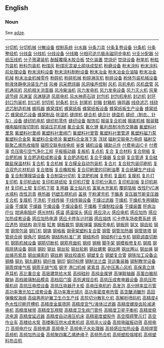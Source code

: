 ==English==

===Noun===
See [[adze]].


----
{{webster}}
[http://www.0008888.com/jixie008/001.htm 分切机]
[http://www.0008888.com/jixie008/002.htm 分切机械]
[http://www.0008888.com/jixie008/003.htm 分散设备]
[http://www.0008888.com/jixie008/004.htm 控制系统]
[http://www.0008888.com/jixie008/005.htm 分水器]
[http://www.0008888.com/jixie008/006.htm 分条刀具]
[http://www.0008888.com/jixie008/007.htm 分条复卷设备]
[http://www.0008888.com/jixie008/008.htm 分条机]
[http://www.0008888.com/jixie008/009.htm 分条整经机]
[http://www.0008888.com/jixie008/010.htm 分线盒]
[http://www.0008888.com/jixie008/011.htm 分线机]
[http://www.0008888.com/jixie008/012.htm 分线设备]
[http://www.0008888.com/jixie008/013.htm 分线箱]
[http://www.0008888.com/jixie008/014.htm 分相可逆爪极永磁同步电机]
[http://www.0008888.com/jixie008/015.htm 分支分配器]
[http://www.0008888.com/jixie008/016.htm 分纸压线机]
[http://www.0008888.com/jixie008/017.htm 分子筛灌装机]
[http://www.0008888.com/jixie008/018.htm 酚醛覆膜木胶合板]
[http://www.0008888.com/jixie008/019.htm 焚化装置]
[http://www.0008888.com/jixie008/020.htm 焚烧炉]
[http://www.0008888.com/jixie008/021.htm 焚烧设备]
[http://www.0008888.com/jixie008/022.htm 粉笔机]
[http://www.0008888.com/jixie008/023.htm 粉粒包装机]
[http://www.0008888.com/jixie008/024.htm 粉料包装机]
[http://www.0008888.com/jixie008/025.htm 粉煤灰]
[http://www.0008888.com/jixie008/026.htm 粉煤灰混凝土砌块成型机]
[http://www.0008888.com/jixie008/027.htm 粉磨设备]
[http://www.0008888.com/jixie008/028.htm 粉末涂料]
[http://www.0008888.com/jixie008/029.htm 粉末涂料前处理设备]
[http://www.0008888.com/jixie008/030.htm 粉末涂料设备]
[http://www.0008888.com/jixie008/031.htm 粉末涂料制粉设备]
[http://www.0008888.com/jixie008/032.htm 粉末冶金]
[http://www.0008888.com/jixie008/033.htm 粉末冶金合油轴]
[http://www.0008888.com/jixie008/034.htm 粉末冶金机械]
[http://www.0008888.com/jixie008/035.htm 粉末冶金机械零件]
[http://www.0008888.com/jixie008/036.htm 粉碎机]
[http://www.0008888.com/jixie008/037.htm 粉碎机械]
[http://www.0008888.com/jixie008/038.htm 粉碎淋灰机]
[http://www.0008888.com/jixie008/039.htm 粉碎设备]
[http://www.0008888.com/jixie008/040.htm 粉体包装机械设备]
[http://www.0008888.com/jixie008/041.htm 粉液体静电涂装生产线]
[http://www.0008888.com/jixie008/042.htm 风棒]
[http://www.0008888.com/jixie008/043.htm 风采燃烧器]
[http://www.0008888.com/jixie008/044.htm 风洞噪声控制]
[http://www.0008888.com/jixie008/045.htm 风机]
[http://www.0008888.com/jixie008/046.htm 风机电机]
[http://www.0008888.com/jixie008/047.htm 风机盘管]
[http://www.0008888.com/jixie008/048.htm 风机通风机]
[http://www.0008888.com/jixie008/049.htm 风机相关消音器]
[http://www.0008888.com/jixie008/050.htm 风冷柴油机]
[http://www.0008888.com/jixie008/051.htm 风力发电机]
[http://www.0008888.com/jixie008/052.htm 风力发电设备]
[http://www.0008888.com/jixie008/053.htm 风力灭火机]
[http://www.0008888.com/jixie008/054.htm 风量调节阀]
[http://www.0008888.com/jixie008/055.htm 风淋室]
[http://www.0008888.com/jixie008/056.htm 风淋隧道]
[http://www.0008888.com/jixie008/057.htm 风扇电机]
[http://www.0008888.com/jixie008/058.htm 风水神奇石球]
[http://www.0008888.com/jixie008/059.htm 封包机]
[http://www.0008888.com/jixie008/060.htm 封包机电机]
[http://www.0008888.com/jixie008/061.htm 封边机]
[http://www.0008888.com/jixie008/062.htm 封环]
[http://www.0008888.com/jixie008/063.htm 封口包装机]
[http://www.0008888.com/jixie008/064.htm 封口机]
[http://www.0008888.com/jixie008/065.htm 封切机]
[http://www.0008888.com/jixie008/066.htm 封条机]
[http://www.0008888.com/jixie008/067.htm 封头]
[http://www.0008888.com/jixie008/068.htm 封尾机]
[http://www.0008888.com/jixie008/069.htm 封箱]
[http://www.0008888.com/jixie008/070.htm 封箱机]
[http://www.0008888.com/jixie008/071.htm 锋鸣器]
[http://www.0008888.com/jixie008/072.htm 线绕滤芯]
[http://www.0008888.com/jixie008/073.htm 线绕滤芯制造机械]
[http://www.0008888.com/jixie008/074.htm 蜂鸣器]
[http://www.0008888.com/jixie008/075.htm 蜂窝煤机]
[http://www.0008888.com/jixie008/076.htm 蜂窝纸板]
[http://www.0008888.com/jixie008/077.htm 蜂窝纸板设备]
[http://www.0008888.com/jixie008/078.htm 蜂窝纸板生产设备]
[http://www.0008888.com/jixie008/079.htm 蜂窝纸芯]
[http://www.0008888.com/jixie008/080.htm 蜂窝纸芯设备]
[http://www.0008888.com/jixie008/081.htm 蜂窝制品]
[http://www.0008888.com/jixie008/082.htm 除湿机]
[http://www.0008888.com/jixie008/083.htm 缝焊机]
[http://www.0008888.com/jixie008/084.htm 缝合机]
[http://www.0008888.com/jixie008/085.htm 缝合针]
[http://www.0008888.com/jixie008/086.htm 缝盘机]
[http://www.0008888.com/jixie008/087.htm 缝纫（制衣、针车）设备]
[http://www.0008888.com/jixie008/088.htm 缝纫机电机]
[http://www.0008888.com/jixie008/089.htm 缝纫机零件]
[http://www.0008888.com/jixie008/090.htm 缝纫设备]
[http://www.0008888.com/jixie008/091.htm 服饰扣]
[http://www.0008888.com/jixie008/092.htm 服装复合机械]
[http://www.0008888.com/jixie008/093.htm 服装机械]
[http://www.0008888.com/jixie008/094.htm 服装鞋帽电脑样版切割机]
[http://www.0008888.com/jixie008/095.htm 服装压花机械]
[http://www.0008888.com/jixie008/096.htm 氟合金泵]
[http://www.0008888.com/jixie008/097.htm 氟化锂]
[http://www.0008888.com/jixie008/098.htm 氟利昂制冷热交换器]
[http://www.0008888.com/jixie008/099.htm 氟塑料衬里泵]
[http://www.0008888.com/jixie008/100.htm 氟塑料衬里阀]
[http://www.0008888.com/jixie008/101.htm 氟塑料衬里阀门]
[http://www.0008888.com/jixie008/102.htm 氟塑料衬里管]
[http://www.0008888.com/jixie008/103.htm 氟塑料衬里管道]
[http://www.0008888.com/jixie008/104.htm 氟塑料磁力泵]
[http://www.0008888.com/jixie008/105.htm 氟塑料合金泵]
[http://www.0008888.com/jixie008/106.htm 氟塑料合金喷涂]
[http://www.0008888.com/jixie008/107.htm 氟塑料合金液下泵]
[http://www.0008888.com/jixie008/108.htm 浮球]
[http://www.0008888.com/jixie008/109.htm 辐射交联电力电缆]
[http://www.0008888.com/jixie008/110.htm 辐射交联聚乙烯热收缩带]
[http://www.0008888.com/jixie008/111.htm 辐照交联电线电缆]
[http://www.0008888.com/jixie008/112.htm 釜类]
[http://www.0008888.com/jixie008/113.htm 辅机设备]
[http://www.0008888.com/jixie008/114.htm 辅助元件]
[http://www.0008888.com/jixie008/115.htm 付费电话IC卡]
[http://www.0008888.com/jixie008/116.htm 付费率]
[http://www.0008888.com/jixie008/117.htm 负压吸引空气净化工程]
[http://www.0008888.com/jixie008/118.htm 平板振动器]
[http://www.0008888.com/jixie008/119.htm 复板机] 
[http://www.0008888.com/jixie008/120.htm 复点机]
[http://www.0008888.com/jixie008/121.htm 复合]
[http://www.0008888.com/jixie008/122.htm 复合材料]
[http://www.0008888.com/jixie008/123.htm 复合侧板]
[http://www.0008888.com/jixie008/124.htm 复合肥机械]
[http://www.0008888.com/jixie008/125.htm 复合肥造粒成套设备]
[http://www.0008888.com/jixie008/126.htm 复合肥造粒机]
[http://www.0008888.com/jixie008/127.htm 复合干燥器]
[http://www.0008888.com/jixie008/128.htm 复合钢]
[http://www.0008888.com/jixie008/129.htm 复合管道]
[http://www.0008888.com/jixie008/130.htm 复合硅酸盐保温材料]
[http://www.0008888.com/jixie008/131.htm 复合机]
[http://www.0008888.com/jixie008/132.htm 复合机械]
[http://www.0008888.com/jixie008/133.htm 复合膜全自动包装机]
[http://www.0008888.com/jixie008/134.htm 复合片]
[http://www.0008888.com/jixie008/135.htm 复合软包装印刷机]
[http://www.0008888.com/jixie008/136.htm 复合双色片材机组]
[http://www.0008888.com/jixie008/137.htm 复合塔板]
[http://www.0008888.com/jixie008/138.htm 复合橡胶板]
[http://www.0008888.com/jixie008/139.htm 复合印刷里的印刷油墨]
[http://www.0008888.com/jixie008/140.htm 复合纸罐生产线设备]
[http://www.0008888.com/jixie008/141.htm 复合制薄膜袋设备]
[http://www.0008888.com/jixie008/142.htm 复合制袋分切机]
[http://www.0008888.com/jixie008/143.htm 复混肥机械]
[http://www.0008888.com/jixie008/144.htm 复卷机]
[http://www.0008888.com/jixie008/145.htm 复面机]
[http://www.0008888.com/jixie008/146.htm 复膜机]
[http://www.0008888.com/jixie008/147.htm 复片灯]
[http://www.0008888.com/jixie008/148.htm 复印机]
[http://www.0008888.com/jixie008/149.htm 复印机齿轮]
[http://www.0008888.com/jixie008/150.htm 复印机搓纸轮]
[http://www.0008888.com/jixie008/151.htm 复印机灯管]
[http://www.0008888.com/jixie008/152.htm 复印机分离爪]
[http://www.0008888.com/jixie008/153.htm 复印机刮板]
[http://www.0008888.com/jixie008/154.htm 复印机耗材]
[http://www.0008888.com/jixie008/155.htm 复印机上辊]
[http://www.0008888.com/jixie008/156.htm 复印机下辊]
[http://www.0008888.com/jixie008/157.htm 复用器]
[http://www.0008888.com/jixie008/158.htm 富士貼片机]
[http://www.0008888.com/jixie008/159.htm 富氧水充氧机]
[http://www.0008888.com/jixie008/160.htm 覆铜箔板]
[http://www.0008888.com/jixie008/161.htm 改性PVC淋水填料]
[http://www.0008888.com/jixie008/162.htm 改性沥青]
[http://www.0008888.com/jixie008/163.htm 换热器]
[http://www.0008888.com/jixie008/164.htm 钙塑瓦楞机组]
[http://www.0008888.com/jixie008/165.htm 盖铁]
[http://www.0008888.com/jixie008/166.htm 干粉灌充机]
[http://www.0008888.com/jixie008/167.htm 干酪素]
[http://www.0008888.com/jixie008/168.htm 变压器节能变压器]
[http://www.0008888.com/jixie008/169.htm 复合机]
[http://www.0008888.com/jixie008/170.htm 复膜机]
[http://www.0008888.com/jixie008/171.htm 干洗机]
[http://www.0008888.com/jixie008/172.htm 干线传输]
[http://www.0008888.com/jixie008/173.htm 干线传输设备]
[http://www.0008888.com/jixie008/174.htm 干燥过滤器]
[http://www.0008888.com/jixie008/175.htm 干燥机]
[http://www.0008888.com/jixie008/176.htm 干燥机专用辅助设备]
[http://www.0008888.com/jixie008/177.htm 干燥架]
[http://www.0008888.com/jixie008/178.htm 干燥器]
[http://www.0008888.com/jixie008/179.htm 干燥设备]
[http://www.0008888.com/jixie008/180.htm 干燥设备机]
[http://www.0008888.com/jixie008/181.htm 干燥箱]
[http://www.0008888.com/jixie008/182.htm 干燥制粒设备]
[http://www.0008888.com/jixie008/183.htm 干燥装置]
[http://www.0008888.com/jixie008/184.htm 肝病治疗仪]
[http://www.0008888.com/jixie008/185.htm 坩埚电阻炉]
[http://www.0008888.com/jixie008/186.htm 感光材料]
[http://www.0008888.com/jixie008/187.htm 感温]
[http://www.0008888.com/jixie008/188.htm 感温探头]
[http://www.0008888.com/jixie008/189.htm 感应]
[http://www.0008888.com/jixie008/190.htm 感应淬火]
[http://www.0008888.com/jixie008/191.htm 感应电机]
[http://www.0008888.com/jixie008/192.htm 感应加热]
[http://www.0008888.com/jixie008/193.htm 感应加热成套设备]
[http://www.0008888.com/jixie008/194.htm 感应加热电源]
[http://www.0008888.com/jixie008/195.htm 感应卡停车计时器]
[http://www.0008888.com/jixie008/196.htm 感应熔炼]
[http://www.0008888.com/jixie008/197.htm IC卡停车场收费系统]
[http://www.0008888.com/jixie008/198.htm 感应透热]
[http://www.0008888.com/jixie008/199.htm 刚结构]
[http://www.0008888.com/jixie008/200.htm 刚平板]
[http://www.0008888.com/jixie008/201.htm 缸套]
[http://www.0008888.com/jixie008/202.htm 钢板裁剪]
[http://www.0008888.com/jixie008/203.htm 钢板弹簧]
[http://www.0008888.com/jixie008/204.htm 钢板壳电机]
[http://www.0008888.com/jixie008/205.htm 钢板网]
[http://www.0008888.com/jixie008/206.htm 钢叉]
[http://www.0008888.com/jixie008/207.htm 钢齿轮]
[http://www.0008888.com/jixie008/208.htm 钢带]
[http://www.0008888.com/jixie008/209.htm 钢带包装]
[http://www.0008888.com/jixie008/210.htm 钢钉机]
[http://www.0008888.com/jixie008/211.htm 钢镐]
[http://www.0008888.com/jixie008/212.htm 钢格板]
[http://www.0008888.com/jixie008/213.htm 钢骨架塑料复合管] 
[http://www.0008888.com/jixie008/214.htm 钢管]
[http://www.0008888.com/jixie008/215.htm 钢管加热器]
[http://www.0008888.com/jixie008/216.htm 钢管铁塔]
[http://www.0008888.com/jixie008/217.htm 钢管组合阀]
[http://www.0008888.com/jixie008/218.htm 钢角尺]
[http://www.0008888.com/jixie008/219.htm 钢结构]
[http://www.0008888.com/jixie008/220.htm 钢结构标准厂房]
[http://www.0008888.com/jixie008/221.htm 钢结构件]
[http://www.0008888.com/jixie008/222.htm 钢结构行业专机]
[http://www.0008888.com/jixie008/223.htm 钢筋调直切断机]
[http://www.0008888.com/jixie008/224.htm 钢筋机械设备]
[http://www.0008888.com/jixie008/225.htm 钢筋切断机]
[http://www.0008888.com/jixie008/226.htm 钢筋弯曲机]
[http://www.0008888.com/jixie008/227.htm 钢缆]
[http://www.0008888.com/jixie008/228.htm 钢棉]
[http://www.0008888.com/jixie008/229.htm 脚手架]
[http://www.0008888.com/jixie008/230.htm 钢模板修复机]
[http://www.0008888.com/jixie008/231.htm 钢瓶]
[http://www.0008888.com/jixie008/232.htm 钢瓶除锈设备]
[http://www.0008888.com/jixie008/233.htm 钢球]
[http://www.0008888.com/jixie008/234.htm 钢砂]
[http://www.0008888.com/jixie008/235.htm 钢丝]
[http://www.0008888.com/jixie008/236.htm 钢丝轮]
[http://www.0008888.com/jixie008/237.htm 钢丝轮刷]
[http://www.0008888.com/jixie008/238.htm 钢丝螺套]
[http://www.0008888.com/jixie008/239.htm 钢丝圈]
[http://www.0008888.com/jixie008/240.htm 钢丝圈以]
[http://www.0008888.com/jixie008/241.htm 钢丝绳]
[http://www.0008888.com/jixie008/242.htm 钢丝绳吊索具]
[http://www.0008888.com/jixie008/243.htm 钢丝绳索的]
[http://www.0008888.com/jixie008/244.htm 钢丝刷]
[http://www.0008888.com/jixie008/245.htm 钢丝校直机]
[http://www.0008888.com/jixie008/246.htm 钢塑复合]
[http://www.0008888.com/jixie008/247.htm 钢塑复合管] 
[http://www.0008888.com/jixie008/248.htm 钢铁加工设备企]
[http://www.0008888.com/jixie008/249.htm 钢桶]
[http://www.0008888.com/jixie008/250.htm 钢丸]
[http://www.0008888.com/jixie008/251.htm 钢丸磨料]
[http://www.0008888.com/jixie008/252.htm 钢纤维]
[http://www.0008888.com/jixie008/253.htm 钢印]
[http://www.0008888.com/jixie008/254.htm 钢印标牌]
[http://www.0008888.com/jixie008/255.htm 钢制法兰盘]
[http://www.0008888.com/jixie008/256.htm 货运集装箱]
[http://www.0008888.com/jixie008/257.htm 钢制教学设备]
[http://www.0008888.com/jixie008/258.htm 钢质焊接气瓶]
[http://www.0008888.com/jixie008/259.htm 钢质无缝气瓶]
[http://www.0008888.com/jixie008/260.htm 钢字]
[http://www.0008888.com/jixie008/261.htm 港口机械]
[http://www.0008888.com/jixie008/262.htm 紧索具]
[http://www.0008888.com/jixie008/263.htm 高/中压离心风机]
[http://www.0008888.com/jixie008/264.htm 高保真立体声耳机]
[http://www.0008888.com/jixie008/265.htm 高比重合金]
[http://www.0008888.com/jixie008/266.htm 高层建筑给水泵]
[http://www.0008888.com/jixie008/267.htm 高纯硅砂]
[http://www.0008888.com/jixie008/268.htm 高纯金属锂]
[http://www.0008888.com/jixie008/269.htm 高弹联轴器]
[http://www.0008888.com/jixie008/270.htm 高蛋白酪朊酸钠]
[http://www.0008888.com/jixie008/271.htm 高档玻璃制品模具]
[http://www.0008888.com/jixie008/272.htm 高档铝门窗]
[http://www.0008888.com/jixie008/273.htm 高低速捏合机]
[http://www.0008888.com/jixie008/274.htm 高低压成套电器设备]
[http://www.0008888.com/jixie008/275.htm 高低压吹膜机组]
[http://www.0008888.com/jixie008/276.htm 高低压电控设备]
[http://www.0008888.com/jixie008/277.htm 高低压电器开关柜]
[http://www.0008888.com/jixie008/278.htm 高电压电机的]
[http://www.0008888.com/jixie008/279.htm 高发泡]
[http://www.0008888.com/jixie008/280.htm 高分辨率显示管]
[http://www.0008888.com/jixie008/281.htm 高功率激光加工成套设备]
[http://www.0008888.com/jixie008/282.htm 高功率激光镜片]
[http://www.0008888.com/jixie008/283.htm 高功率密度电热管]
[http://www.0008888.com/jixie008/284.htm 高含醣消醣剂]
[http://www.0008888.com/jixie008/285.htm 高回弹橡胶海绵]
[http://www.0008888.com/jixie008/286.htm 高级两用护翼卫生巾生产线]
[http://www.0008888.com/jixie008/287.htm 高剪切分散乳化机]
[http://www.0008888.com/jixie008/288.htm 高解析喷码机] 
[http://www.0008888.com/jixie008/289.htm 高精度4色水性印刷开槽机]
[http://www.0008888.com/jixie008/290.htm 高精度金属筛网]
[http://www.0008888.com/jixie008/291.htm 高精度空气/液体过滤器]
[http://www.0008888.com/jixie008/292.htm 高精度螺旋齿轮减速电机] 
[http://www.0008888.com/jixie008/293.htm 高精度梯带]
[http://www.0008888.com/jixie008/294.htm 高精度瓦楞辊]
[http://www.0008888.com/jixie008/295.htm 高精度卫生阀门管件]
[http://www.0008888.com/jixie008/296.htm 高精度卫星平衡机]
[http://www.0008888.com/jixie008/297.htm 高精度稳流电源]
[http://www.0008888.com/jixie008/298.htm 高精度延迟器]
[http://www.0008888.com/jixie008/299.htm 高精度自动液压机床]
[http://www.0008888.com/jixie008/300.htm 高精密度塑胶件]
[http://www.0008888.com/jixie008/301.htm 高空障碍警示灯]
[http://www.0008888.com/jixie008/302.htm 高空作业车]
[http://www.0008888.com/jixie008/303.htm 高楼给水泵]
[http://www.0008888.com/jixie008/304.htm 高楼衡压供水成套机组]
[http://www.0008888.com/jixie008/305.htm 高频淬火设备]
[http://www.0008888.com/jixie008/306.htm 高频电磁振动筛]
[http://www.0008888.com/jixie008/307.htm 高频电刀]
[http://www.0008888.com/jixie008/308.htm 高频电疗仪]
[http://www.0008888.com/jixie008/309.htm 高频电源]
[http://www.0008888.com/jixie008/310.htm 高频电子]
[http://www.0008888.com/jixie008/311.htm 高频电子水处理器]
[http://www.0008888.com/jixie008/312.htm 高频感应加热设备]
[http://www.0008888.com/jixie008/313.htm 高频焊管]
[http://www.0008888.com/jixie008/314.htm 高频机]
[http://www.0008888.com/jixie008/315.htm 高频加热设备]
[http://www.0008888.com/jixie008/316.htm 高频聚四氟乙烯绝缘子]
[http://www.0008888.com/jixie008/317.htm 高频热合机]
[http://www.0008888.com/jixie008/318.htm 高频塑胶熔接机]
[http://www.0008888.com/jixie008/319.htm 高频塑料热合机]
